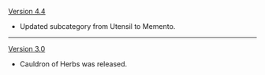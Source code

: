 {{Change History/Header}}
[[Version 4.4]]
* Updated subcategory from Utensil to Memento.
----
[[Version 3.0]]
* Cauldron of Herbs was released.